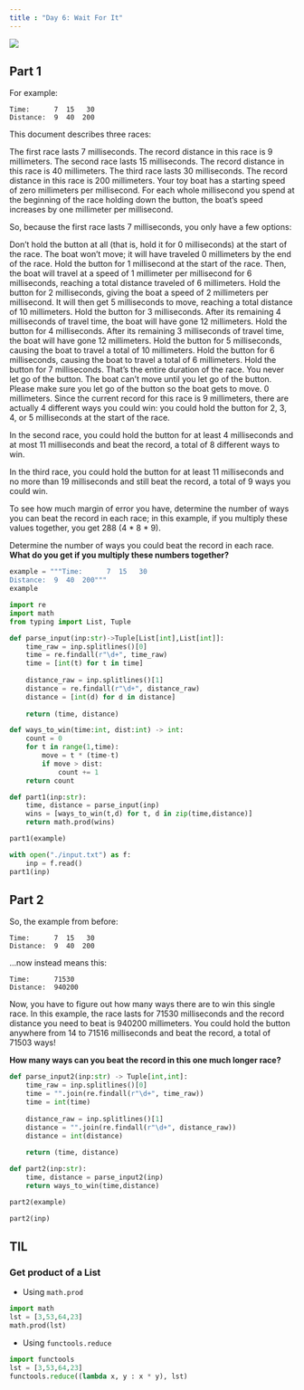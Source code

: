 ```yaml
---
title : "Day 6: Wait For It"
---
```

![](https://upload.wikimedia.org/wikipedia/commons/8/8b/Toy_boat_%40_Annecy_%2850933099636%29.jpg)

## Part 1
For example:
```
Time:      7  15   30
Distance:  9  40  200
```
This document describes three races:

The first race lasts 7 milliseconds. The record distance in this race is 9 millimeters.
The second race lasts 15 milliseconds. The record distance in this race is 40 millimeters.
The third race lasts 30 milliseconds. The record distance in this race is 200 millimeters.
Your toy boat has a starting speed of zero millimeters per millisecond. For each whole millisecond you spend at the beginning of the race holding down the button, the boat's speed increases by one millimeter per millisecond.

So, because the first race lasts 7 milliseconds, you only have a few options:

Don't hold the button at all (that is, hold it for 0 milliseconds) at the start of the race. The boat won't move; it will have traveled 0 millimeters by the end of the race.
Hold the button for 1 millisecond at the start of the race. Then, the boat will travel at a speed of 1 millimeter per millisecond for 6 milliseconds, reaching a total distance traveled of 6 millimeters.
Hold the button for 2 milliseconds, giving the boat a speed of 2 millimeters per millisecond. It will then get 5 milliseconds to move, reaching a total distance of 10 millimeters.
Hold the button for 3 milliseconds. After its remaining 4 milliseconds of travel time, the boat will have gone 12 millimeters.
Hold the button for 4 milliseconds. After its remaining 3 milliseconds of travel time, the boat will have gone 12 millimeters.
Hold the button for 5 milliseconds, causing the boat to travel a total of 10 millimeters.
Hold the button for 6 milliseconds, causing the boat to travel a total of 6 millimeters.
Hold the button for 7 milliseconds. That's the entire duration of the race. You never let go of the button. The boat can't move until you let go of the button. Please make sure you let go of the button so the boat gets to move. 0 millimeters.
Since the current record for this race is 9 millimeters, there are actually 4 different ways you could win: you could hold the button for 2, 3, 4, or 5 milliseconds at the start of the race.

In the second race, you could hold the button for at least 4 milliseconds and at most 11 milliseconds and beat the record, a total of 8 different ways to win.

In the third race, you could hold the button for at least 11 milliseconds and no more than 19 milliseconds and still beat the record, a total of 9 ways you could win.

To see how much margin of error you have, determine the number of ways you can beat the record in each race; in this example, if you multiply these values together, you get 288 (4 * 8 * 9).

Determine the number of ways you could beat the record in each race. **What do you get if you multiply these numbers together?**

```python
example = """Time:      7  15   30
Distance:  9  40  200"""
example
```

```python
import re
import math
from typing import List, Tuple

def parse_input(inp:str)->Tuple[List[int],List[int]]:
    time_raw = inp.splitlines()[0]
    time = re.findall(r"\d+", time_raw) 
    time = [int(t) for t in time]
    
    distance_raw = inp.splitlines()[1]
    distance = re.findall(r"\d+", distance_raw)
    distance = [int(d) for d in distance] 
    
    return (time, distance)

def ways_to_win(time:int, dist:int) -> int:
    count = 0
    for t in range(1,time):
        move = t * (time-t)
        if move > dist:
            count += 1
    return count

def part1(inp:str):
    time, distance = parse_input(inp)
    wins = [ways_to_win(t,d) for t, d in zip(time,distance)]
    return math.prod(wins)

part1(example)
```


```python
with open("./input.txt") as f:
    inp = f.read()
part1(inp)
```

## Part 2
So, the example from before:
```
Time:      7  15   30
Distance:  9  40  200
```
...now instead means this:
```
Time:      71530
Distance:  940200
```
Now, you have to figure out how many ways there are to win this single race. In this example, the race lasts for 71530 milliseconds and the record distance you need to beat is 940200 millimeters. You could hold the button anywhere from 14 to 71516 milliseconds and beat the record, a total of 71503 ways!

**How many ways can you beat the record in this one much longer race?**

```python
def parse_input2(inp:str) -> Tuple[int,int]:
    time_raw = inp.splitlines()[0]
    time = "".join(re.findall(r"\d+", time_raw)) 
    time = int(time)
    
    distance_raw = inp.splitlines()[1]
    distance = "".join(re.findall(r"\d+", distance_raw))
    distance = int(distance)
    
    return (time, distance)

def part2(inp:str):
    time, distance = parse_input2(inp)
    return ways_to_win(time,distance)

part2(example)
```

```python
part2(inp)
```

## TIL

### Get product of a List

- Using `math.prod`
```python
import math
lst = [3,53,64,23]
math.prod(lst)
```

- Using `functools.reduce`

```python
import functools
lst = [3,53,64,23]
functools.reduce((lambda x, y : x * y), lst)
```